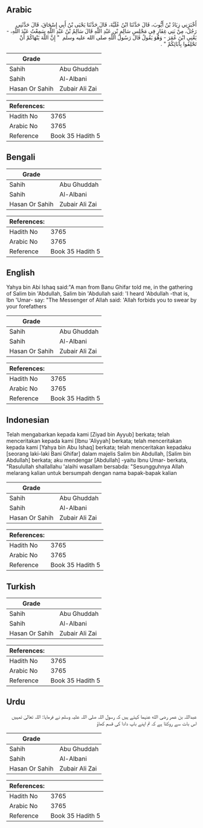 ## Arabic


<div dir="rtl" lang="ar" style={{fontSize:'larger',backgroundColor:'#f8f9fa',padding:20}}>
أَخْبَرَنِي زِيَادُ بْنُ أَيُّوبَ، قَالَ حَدَّثَنَا ابْنُ عُلَيَّةَ، قَالَ حَدَّثَنَا يَحْيَى بْنُ أَبِي إِسْحَاقَ، قَالَ حَدَّثَنِي رَجُلٌ، مِنْ بَنِي غِفَارٍ فِي مَجْلِسِ سَالِمِ بْنِ عَبْدِ اللَّهِ قَالَ سَالِمُ بْنُ عَبْدِ اللَّهِ سَمِعْتُ عَبْدَ اللَّهِ، - يَعْنِي ابْنَ عُمَرَ - وَهُوَ يَقُولُ قَالَ رَسُولُ اللَّهِ صلى الله عليه وسلم ‏ "‏ إِنَّ اللَّهَ يَنْهَاكُمْ أَنْ تَحْلِفُوا بِآبَائِكُمْ ‏"‏ ‏.‏
</div>
<div style={{backgroundColor:'#f8f9fa',padding:20, marginBottom: 10}}><table> <thead> <tr> <th>Grade</th> <th></th> </tr> </thead> <tbody> <tr><td>Sahih</td><td>Abu Ghuddah</td></tr><tr><td>Sahih</td><td>Al-Albani</td></tr><tr><td>Hasan Or Sahih</td><td>Zubair Ali Zai</td></tr></tbody></table><table> <thead> <tr> <th>References:</th> <th></th> </tr> </thead> <tbody><tr><td>Hadith No</td><td>3765</td></tr><tr><td>Arabic No</td><td>3765</td></tr><tr><td>Reference</td><td>Book 35 Hadith 5</td></tr></tbody></table></div>

## Bengali


<div dir="ltr" lang="bn" style={{fontSize:'larger',backgroundColor:'#f8f9fa',padding:20}}>

</div>
<div style={{backgroundColor:'#f8f9fa',padding:20, marginBottom: 10}}><table> <thead> <tr> <th>Grade</th> <th></th> </tr> </thead> <tbody> <tr><td>Sahih</td><td>Abu Ghuddah</td></tr><tr><td>Sahih</td><td>Al-Albani</td></tr><tr><td>Hasan Or Sahih</td><td>Zubair Ali Zai</td></tr></tbody></table><table> <thead> <tr> <th>References:</th> <th></th> </tr> </thead> <tbody><tr><td>Hadith No</td><td>3765</td></tr><tr><td>Arabic No</td><td>3765</td></tr><tr><td>Reference</td><td>Book 35 Hadith 5</td></tr></tbody></table></div>

## English


<div dir="ltr" lang="en" style={{fontSize:'larger',backgroundColor:'#f8f9fa',padding:20}}>
Yahya bin Abi Ishaq said:"A man from Banu Ghifar told me, in the gathering of Salim bin 'Abdullah, Salim bin 'Abdullah said: 'I heard 'Abdullah -that is, Ibn 'Umar- say: "The Messenger of Allah said: 'Allah forbids you to swear by your forefathers
</div>
<div style={{backgroundColor:'#f8f9fa',padding:20, marginBottom: 10}}><table> <thead> <tr> <th>Grade</th> <th></th> </tr> </thead> <tbody> <tr><td>Sahih</td><td>Abu Ghuddah</td></tr><tr><td>Sahih</td><td>Al-Albani</td></tr><tr><td>Hasan Or Sahih</td><td>Zubair Ali Zai</td></tr></tbody></table><table> <thead> <tr> <th>References:</th> <th></th> </tr> </thead> <tbody><tr><td>Hadith No</td><td>3765</td></tr><tr><td>Arabic No</td><td>3765</td></tr><tr><td>Reference</td><td>Book 35 Hadith 5</td></tr></tbody></table></div>

## Indonesian


<div dir="ltr" lang="id" style={{fontSize:'larger',backgroundColor:'#f8f9fa',padding:20}}>
Telah mengabarkan kepada kami [Ziyad bin Ayyub] berkata; telah menceritakan kepada kami [Ibnu 'Aliyyah] berkata; telah menceritakan kepada kami [Yahya bin Abu Ishaq] berkata; telah menceritakan kepadaku [seorang laki-laki Bani Ghifar] dalam majelis Salim bin Abdullah, [Salim bin Abdullah] berkata; aku mendengar [Abdullah] -yaitu Ibnu Umar- berkata, "Rasulullah shallallahu 'alaihi wasallam bersabda: "Sesungguhnya Allah melarang kalian untuk bersumpah dengan nama bapak-bapak kalian
</div>
<div style={{backgroundColor:'#f8f9fa',padding:20, marginBottom: 10}}><table> <thead> <tr> <th>Grade</th> <th></th> </tr> </thead> <tbody> <tr><td>Sahih</td><td>Abu Ghuddah</td></tr><tr><td>Sahih</td><td>Al-Albani</td></tr><tr><td>Hasan Or Sahih</td><td>Zubair Ali Zai</td></tr></tbody></table><table> <thead> <tr> <th>References:</th> <th></th> </tr> </thead> <tbody><tr><td>Hadith No</td><td>3765</td></tr><tr><td>Arabic No</td><td>3765</td></tr><tr><td>Reference</td><td>Book 35 Hadith 5</td></tr></tbody></table></div>

## Turkish


<div dir="ltr" lang="tr" style={{fontSize:'larger',backgroundColor:'#f8f9fa',padding:20}}>

</div>
<div style={{backgroundColor:'#f8f9fa',padding:20, marginBottom: 10}}><table> <thead> <tr> <th>Grade</th> <th></th> </tr> </thead> <tbody> <tr><td>Sahih</td><td>Abu Ghuddah</td></tr><tr><td>Sahih</td><td>Al-Albani</td></tr><tr><td>Hasan Or Sahih</td><td>Zubair Ali Zai</td></tr></tbody></table><table> <thead> <tr> <th>References:</th> <th></th> </tr> </thead> <tbody><tr><td>Hadith No</td><td>3765</td></tr><tr><td>Arabic No</td><td>3765</td></tr><tr><td>Reference</td><td>Book 35 Hadith 5</td></tr></tbody></table></div>

## Urdu


<div dir="rtl" lang="ur" style={{fontSize:'larger',backgroundColor:'#f8f9fa',padding:20}}>
عبداللہ بن عمر رضی الله عنہما کہتے ہیں کہ رسول اللہ صلی اللہ علیہ وسلم نے فرمایا: اللہ تعالیٰ تمہیں اس بات سے روکتا ہے کہ تم اپنے باپ دادا کی قسم کھاؤ
</div>
<div style={{backgroundColor:'#f8f9fa',padding:20, marginBottom: 10}}><table> <thead> <tr> <th>Grade</th> <th></th> </tr> </thead> <tbody> <tr><td>Sahih</td><td>Abu Ghuddah</td></tr><tr><td>Sahih</td><td>Al-Albani</td></tr><tr><td>Hasan Or Sahih</td><td>Zubair Ali Zai</td></tr></tbody></table><table> <thead> <tr> <th>References:</th> <th></th> </tr> </thead> <tbody><tr><td>Hadith No</td><td>3765</td></tr><tr><td>Arabic No</td><td>3765</td></tr><tr><td>Reference</td><td>Book 35 Hadith 5</td></tr></tbody></table></div>